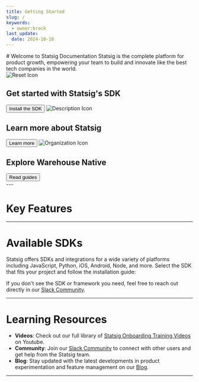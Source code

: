 ```yaml
---
title: Getting Started
slug: /
keywords:
  - owner:brock
last_update:
  date: 2024-10-10
---
```



<Styles />
# Welcome to Statsig Documentation
Statsig is the complete platform for product growth, empowering your team to build and innovate like the best tech companies in the world. 

<div className="welcome-card-container padding--lg" style={{ display: 'flex', flexWrap: 'wrap' }}>
  <Column className="padding--sm">
    <Card className="welcome-card" shadow="tl">
      <CardHeader>
        <img src="/img/icons/reset.svg" alt="Reset Icon" className="icon" style= {{ width: '36px' }}/>
        <h2>Get started with Statsig's SDK</h2>
      </CardHeader>
      <CardFooter>
        <button className="button button--secondary button--block">Install the SDK</button>
      </CardFooter>
    </Card>
  </Column>

  <Column className="padding--sm">
    <Card className="welcome-card" shadow="tl">
      <CardHeader>
        <img src="/img/icons/description.svg" alt="Description Icon" className="icon" style= {{ width: '36px' }}/>
        <h2>Learn more about Statsig</h2>
      </CardHeader>
      <CardFooter>
        <button className="button button--secondary button--block">Learn more</button>
      </CardFooter>
    </Card>
  </Column>

  <Column className="padding--sm">
    <Card className="welcome-card" shadow="tl">
      <CardHeader>
        <img src="/img/icons/organization.svg" alt="Organization Icon" className="icon" style= {{ width: '36px' }}/>
        <h2>Explore Warehouse Native</h2>
      </CardHeader>
      <CardFooter>
        <button className="button button--secondary button--block">Read guides</button>
      </CardFooter>
    </Card>
  </Column>
</div>
---


# Key Features 
<LandingResources />

---

# Available SDKs
Statsig offers SDKs and integrations for a wide variety of platforms including JavaScript, Python, iOS, Android, Node, and more. Select the SDK that fits your project and follow the installation guide:

<SDKAndFrameworks />

If you don't see the SDK or framework you need, feel free to reach out directly in our [Slack Community](https://statsig.com/slack).

---

# Learning Resources
- **Videos**: Check out our full library of [Statsig Onboarding Training Videos](https://www.youtube.com/playlist?list=PLNJ9pKAaib3J0fYyCYRX3JhtSpwtiEL0Q) on Youtube.
- **Community**: Join our [Slack Community](https://statsig.com/slack) to connect with other users and get help from the Statsig team.
- **Blog**: Stay updated with the latest developments in product experimentation and feature management on our [Blog](https://statsig.com/blog).

---

